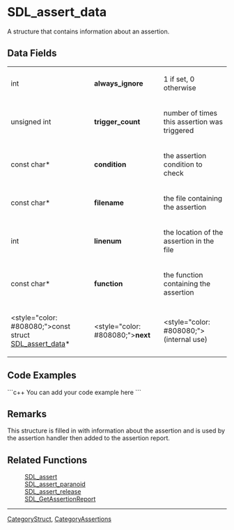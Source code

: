 <!-- pragma section-numbers off -->
<!-- pragma camelcase off -->
<!-- acl All:read -->

= SDL_assert_data =
A structure that contains information about an assertion.


== Data Fields ==
{|
|int
|'''always_ignore'''
|1 if set, 0 otherwise
|-
|unsigned int
|'''trigger_count'''
|number of times this assertion was triggered
|-
|const char*
|'''condition'''
|the assertion condition to check
|-
|const char*
|'''filename'''
|the file containing the assertion
|-
|int
|'''linenum'''
|the location of the assertion in the file
|-
|const char*
|'''function'''
|the function containing the assertion
|-
|<style="color: #808080;">const struct [[SDL_assert_data]]*
|<style="color: #808080;">'''next'''
|<style="color: #808080;">(internal use)
|}

== Code Examples ==
```c++
You can add your code example here
```

== Remarks ==
This structure is filled in with information about the assertion and is used by the assertion handler then added to the assertion report.

== Related Functions ==
:[[SDL_assert]]
:[[SDL_assert_paranoid]]
:[[SDL_assert_release]]
:[[SDL_GetAssertionReport]]

----
[[CategoryStruct]], [[CategoryAssertions]]
